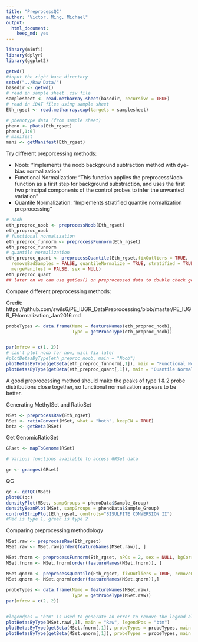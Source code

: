 ```yaml
---
title: "PreprocessQC"
author: "Victor, Ming, Michael"
output: 
  html_document: 
    keep_md: yes
---
```


```r
library(minfi)
library(dplyr)
library(ggplot2)
```

```r
getwd()
#input the right base directory
setwd("../Raw Data/")
basedir <- getwd()
# read in sample sheet .csv file
samplesheet <- read.metharray.sheet(basedir, recursive = TRUE)
# read in iDAT files using sample sheet
Eth_rgset <- read.metharray.exp(targets = samplesheet)

```

```r
# phenotype data (from sample sheet)
pheno <- pData(Eth_rgset)
pheno[,1:6]
# manifest
mani <- getManifest(Eth_rgset)
```
Try different preporcessing methods:

* Noob: "Implements the noob background subtraction method with dye-bias normalization"
* Functional Normalization: "This function applies the preprocessNoob function as a first step for background substraction, and uses the first two principal components of the control probes to infer the unwanted variation"
* Quantile Normalization: "Implements stratified quantile normalization preprocessing"

```r
# noob 
eth_proproc_noob <- preprocessNoob(Eth_rgset)
eth_proproc_noob
# functional normalization
eth_preproc_funnorm <- preprocessFunnorm(Eth_rgset)
eth_preproc_funnorm
# quantile normalization
eth_preproc_quant <- preprocessQuantile(Eth_rgset,fixOutliers = TRUE,
  removeBadSamples = FALSE, quantileNormalize = TRUE, stratified = TRUE, 
  mergeManifest = FALSE, sex = NULL)
eth_preproc_quant
## later on we can use getSex() on preprocessed data to double check genders for each observation
```


Compare different preprocessing methods:

Credit: https://github.com/swils6/PE_IUGR_DataPreprocessing/blob/master/PE_IUGR_FNormalization_Jan2016.md

```r

probeTypes <- data.frame(Name = featureNames(eth_proproc_noob),
                         Type = getProbeType(eth_proproc_noob))


par(mfrow = c(1, 2))
# can't plot noob for now, will fix later
#plotBetasByType(eth_preproc_noob, main = "Noob")
plotBetasByType(getBeta(eth_preproc_funnorm[,1]), main = "Functional Normalization", probeTypes = probeTypes)
plotBetasByType(getBeta(eth_preproc_quant[,1]), main = "Quantile Normalization", probeTypes = probeTypes)


```

A good preprocessing method should make the peaks of type 1 & 2 probe distributions close together, so functional normalization appears to be better.

Generating MethylSet and RatioSet
```r
MSet <- preprocessRaw(Eth_rgset) 
RSet <- ratioConvert(MSet, what = "both", keepCN = TRUE)
beta <- getBeta(RSet)
```

Get GenomicRatioSet
```r
GRset <- mapToGenome(RSet)

# Various functions available to access GRSet data

gr <- granges(GRset)
```

QC
```r
qc <- getQC(MSet)
plotQC(qc)
densityPlot(MSet, sampGroups = phenoData$Sample_Group)
densityBeanPlot(MSet, sampGroups = phenoData$Sample_Group)
controlStripPlot(Eth_rgset, controls="BISULFITE CONVERSION II")
#Red is type 1, green is type 2
```

Comparing preprocessing methodology
```r
MSet.raw <- preprocessRaw(Eth_rgset)
MSet.raw <- MSet.raw[order(featureNames(MSet.raw)), ]

MSet.fnorm <- preprocessFunnorm(Eth_rgset, nPCs = 2, sex = NULL, bgCorr = TRUE, dyeCorr = TRUE, verbose = TRUE)
MSet.fnorm <- MSet.fnorm[order(featureNames(MSet.fnorm)), ]

MSet.qnorm <- preprocessQuantile(Eth_rgset, fixOutliers = TRUE, removeBadSamples = TRUE, badSampleCutoff = 10.5, quantileNormalize = TRUE, stratified = TRUE, mergeManifest = FALSE, sex = NULL)
MSet.qnorm <- MSet.qnorm[order(featureNames(MSet.qnorm)),]
    
probeTypes <- data.frame(Name = featureNames(MSet.raw),
                         Type = getProbeType(MSet.raw))
par(mfrow = c(2, 2))


#legendpos = "btm" is used to generate an error to remove the legend all together. 
plotBetasByType(MSet.raw[,1], main = "Raw", legendPos = "btm")
plotBetasByType(getBeta(MSet.fnorm[,1]), probeTypes = probeTypes, main = "funNorm_noob", legendPos = "btm")
plotBetasByType(getBeta(MSet.qnorm[,1]), probeTypes = probeTypes, main = "Quantile", legendPos = "btm")
```
